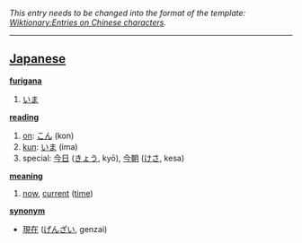 ''This entry needs to be changed into the format of the template: [[Wiktionary:Entries on Chinese characters]].''
----

== [[Japanese]] ==

'''[[furigana]]'''
# [[いま]]

'''[[reading]]'''
# [[on]]: [[こん]] (kon)
# [[kun]]: [[いま]] (ima)
# special: [[今日]] ([[きょう]], kyō), [[今朝]] ([[けさ]], kesa)

'''[[meaning]]'''
# [[now]], [[current]] ([[time]])

'''[[synonym]]'''
* [[現在]] ([[げんざい]], genzai)